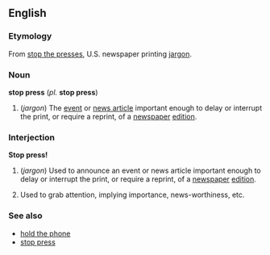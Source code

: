 ==English==
=== Etymology ===
From [[stop the presses]], U.S. newspaper printing [[jargon]].

=== Noun ===
'''stop press''' (''pl.'' '''stop press''')
# (''jargon'') The [[event]] or [[news article]] important enough to delay or interrupt the print, or require a reprint, of a [[newspaper]] [[edition]].

=== Interjection ===
'''Stop press!'''
# (''jargon'') Used to announce an event or news article important enough to delay or interrupt the print, or require a reprint, of a [[newspaper]] [[edition]].
# {{idiomatic}} Used to grab attention, implying importance, news-worthiness, etc.

===See also===
*[[hold the phone]]
*[[stop press]]